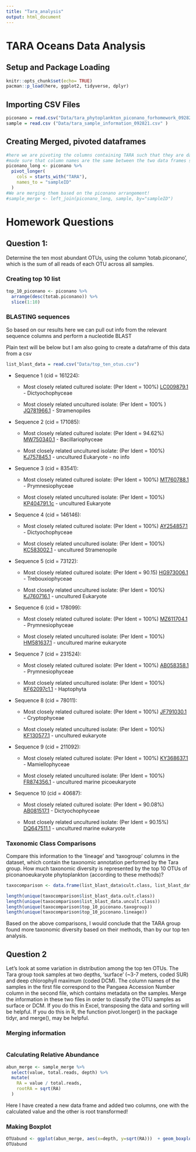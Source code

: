 ```yaml
---
title: "Tara_analysis"
output: html_document
---
```


# TARA Oceans Data Analysis

## Setup and Package Loading

```r
knitr::opts_chunk$set(echo= TRUE)
pacman::p_load(here, ggplot2, tidyverse, dplyr)
```

## Importing CSV Files

```r
piconano = read.csv("Data/tara_phytoplankton_piconano_forhomework_092821.csv")
sample = read.csv ("Data/tara_sample_information_092821.csv" )
```

## Creating Merged, pivoted dataframes

```r
#here we are pivoting the columns containing TARA such that they are data fields.
#made sure that column names are the same between the two data frames so they can be joined!
piconano_long <- piconano %>%
  pivot_longer(
    cols = starts_with("TARA"),
    names_to = "sampleID"
  )
#We are merging them based on the piconano arrangement!
#sample_merge <- left_join(piconano_long, sample, by="sampleID")
```

# Homework Questions

## Question 1:

Determine the ten most abundant OTUs, using the column ‘totab.piconano’, which is the sum of all reads of each OTU across all samples.

### Creating top 10 list

```r
top_10_piconano <- piconano %>%
  arrange(desc(totab.piconano)) %>%
  slice(1:10)
```

### BLASTING sequences

So based on our results here we can pull out info from the relevant sequence columns and perform a nucleotide BLAST

Plain text will be below but I am also going to create a dataframe of this data from a csv

```r
list_blast_data = read.csv("Data/top_ten_otus.csv")
```

-   Sequence 1 (cid = 161224):

    -   Most closely related cultured isolate: (Per Ident = 100%) [LC009879.1](https://www.ncbi.nlm.nih.gov/nucleotide/LC009879.1?report=genbank&log$=nuclalign&blast_rank=1&RID=FDCN0KYA014) - Dictyochophyceae

    -   Most closely related uncultured isolate: (Per Ident = 100% ) [JQ781966.1](https://www.ncbi.nlm.nih.gov/nucleotide/JQ781966.1?report=genbank&log$=nuclalign&blast_rank=3&RID=FDDJKS04014) - Stramenopiles

-   Sequence 2 (cid = 171085):

    -   Most closely related cultured isolate: (Per Ident = 94.62%) [MW750340.1](https://www.ncbi.nlm.nih.gov/nucleotide/MW750340.1?report=genbank&log$=nuclalign&blast_rank=1&RID=FDCUHTM0014) - Bacillariophyceae

    -   Most closely related uncultured isolate: (Per Ident = 100%) [KJ757845.1](https://www.ncbi.nlm.nih.gov/nucleotide/KJ757845.1?report=genbank&log$=nuclalign&blast_rank=1&RID=FDCXMG7U015) - uncultured Eukaryote - no info

-   Sequence 3 (cid = 83541):

    -   Most closely related cultured isolate: (Per Ident = 100%) [MT760788.1](https://www.ncbi.nlm.nih.gov/nucleotide/MT760788.1?report=genbank&log$=nuclalign&blast_rank=1&RID=FDD8CWSB014) - Prymnesiophyceae

    -   Most closely related uncultured isolate: (Per Ident = 100%) [KP404791.1c](https://www.ncbi.nlm.nih.gov/nucleotide/KP404791.1?report=genbank&log$=nucltop&blast_rank=15&RID=FDDWYYPE014) - uncultured Eukaryote

-   Sequence 4 (cid = 146146):

    -   Most closely related cultured isolate: (Per Ident = 100%) [AY254857.1](https://www.ncbi.nlm.nih.gov/nucleotide/AY254857.1?report=genbank&log$=nucltop&blast_rank=1&RID=FDE01K2P014) - Dictyochophyceae

    -   Most closely related uncultured isolate: (Per Ident = 100%) [KC583002.1](https://www.ncbi.nlm.nih.gov/nucleotide/KC583002.1?report=genbank&log$=nuclalign&blast_rank=2&RID=FDE2C4EW014) - uncultured Stramenopile

-   Sequence 5 (cid = 73122):

    -   Most closely related cultured isolate: (Per Ident = 90.15) [HG973006.1](https://www.ncbi.nlm.nih.gov/nucleotide/HG973006.1?report=genbank&log$=nucltop&blast_rank=1&RID=FDE5PYPZ014) - Trebouxiophyceae

    -   Most closely related uncultured isolate: (Per Ident = 100%) [KJ760716.1](https://www.ncbi.nlm.nih.gov/nucleotide/KJ760716.1?report=genbank&log$=nucltop&blast_rank=1&RID=FDE87JJB015) - uncultured Eukaryote

-   Sequence 6 (cid = 178099):

    -   Most closely related cultured isolate: (Per Ident = 100%) [MZ611704.1](https://www.ncbi.nlm.nih.gov/nucleotide/MZ611704.1?report=genbank&log$=nucltop&blast_rank=1&RID=FDEACX46014) - Prymnesiophyceae

    -   Most closely related uncultured isolate: (Per Ident = 100%) [HM581637.1](https://www.ncbi.nlm.nih.gov/nucleotide/HM581637.1?report=genbank&log$=nucltop&blast_rank=1&RID=FDED37V3014) - uncultured marine eukaryote

-   Sequence 7 (cid = 231524):

    -   Most closely related cultured isolate: (Per Ident = 100%) [AB058358.1](https://www.ncbi.nlm.nih.gov/nucleotide/AB058358.1?report=genbank&log$=nucltop&blast_rank=1&RID=FDEEZN7V014) - Prymnesiophyceae

    -   Most closely related uncultured isolate: (Per Ident = 100%) [KF62097c1.1](https://www.ncbi.nlm.nih.gov/nucleotide/KF620971.1?report=genbank&log$=nucltop&blast_rank=1&RID=FDEHDNSC014) - Haptophyta

-   Sequence 8 (cid = 78011):

    -   Most closely related cultured isolate: (Per Ident = 100%) [JF791030.1](https://www.ncbi.nlm.nih.gov/nucleotide/JF791030.1?report=genbank&log$=nucltop&blast_rank=1&RID=FDEKBB5T014) - Cryptophyceae

    -   Most closely related uncultured isolate: (Per Ident = 100%) [KF130577.1](https://www.ncbi.nlm.nih.gov/nucleotide/KF130577.1?report=genbank&log$=nucltop&blast_rank=2&RID=FDFS6HAY015) - uncultured eukaryote

-   Sequence 9 (cid = 211092):

    -   Most closely related cultured isolate: (Per Ident = 100%) [KY368637.1](https://www.ncbi.nlm.nih.gov/nucleotide/KY368637.1?report=genbank&log$=nucltop&blast_rank=1&RID=FDFUKB46015) - Mamiellophyceae

    -   Most closely related uncultured isolate: (Per Ident = 100%) [FR874356.1](https://www.ncbi.nlm.nih.gov/nucleotide/FR874356.1?report=genbank&log$=nucltop&blast_rank=1&RID=FDFWRPMB015) - uncultured marine picoeukaryote

-   Sequence 10 (cid = 40687):

    -   Most closely related cultured isolate: (Per Ident = 90.08%) [AB081517.1](https://www.ncbi.nlm.nih.gov/nucleotide/AB081517.1?report=genbank&log$=nucltop&blast_rank=1&RID=FDFYKCCM015) - Dictyochophyceae

    -   Most closely related uncultured isolate: (Per Ident = 90.15%) [DQ647511.1](https://www.ncbi.nlm.nih.gov/nucleotide/DQ647511.1?report=genbank&log$=nucltop&blast_rank=1&RID=FDG5FFRG015) - uncultured marine eukaryote

### Taxonomic Class Comparisons

Compare this information to the ‘lineage’ and ‘taxogroup’ columns in the dataset, which contain the taxonomic annotation performed by the Tara group. How much taxonomic diversity is represented by the top 10 OTUs of piconanoeukaryote phytoplankton (according to these methods)?

```r
taxocomparison <- data.frame(list_blast_data$cult.class, list_blast_data$uncult.class, top_10_piconano$taxogroup, top_10_piconano$lineage)

length(unique(taxocomparison$list_blast_data.cult.class))
length(unique(taxocomparison$list_blast_data.uncult.class))
length(unique(taxocomparison$top_10_piconano.taxogroup))
length(unique(taxocomparison$top_10_piconano.lineage))
```

Based on the above comparisons, I would conclude that the TARA group found more taxonomic diversity based on their methods, than by our top ten analysis.

## Question 2

Let’s look at some variation in distribution among the top ten OTUs. The Tara group took samples at two depths, ‘surface’ (\~3-7 meters, coded SUR) and deep chlorophyll maximum (coded DCM). The column names of the samples in the first file correspond to the Pangaea Accession Number column in the second file, which contains metadata on the samples. Merge the information in these two files in order to classify the OTU samples as surface or DCM. If you do this in Excel, transposing the data and sorting will be helpful. If you do this in R, the function pivot.longer() in the package tidyr, and merge(), may be helpful.

### Merging information

```{}
```

### Calculating Relative Abundance

```r
abun_merge <- sample_merge %>%
  select(value, total.reads, depth) %>%
  mutate(
    RA = value / total.reads,
    rootRA = sqrt(RA)
  )
```

Here I have created a new data frame and added two columns, one with the calculated value and the other is root transformed!

### Making Boxplot

```r
OTUabund <- ggplot(abun_merge, aes(x=depth, y=sqrt(RA)))  + geom_boxplot()
OTUabund
```
